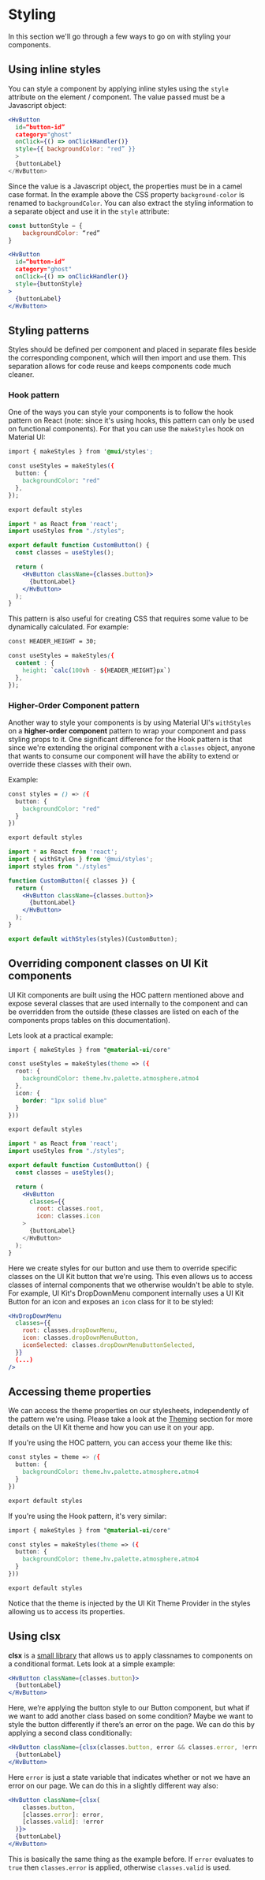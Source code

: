 
<Meta title="Get Started/Styling" />

# Styling

In this section we'll go through a few ways to go on with styling your components.

## Using inline styles

You can style a component by applying inline styles using the `style` attribute on the element / component. The value passed must be a Javascript object:

```jsx
<HvButton
  id=“button-id”
  category="ghost"
  onClick={() => onClickHandler()}
  style={{ backgroundColor: "red” }}
  >
  {buttonLabel}
</HvButton>
```

Since the value is a Javascript object, the properties must be in a camel case format. 
In the example above the CSS property `background-color` is renamed to `backgroundColor`. 
You can also extract the styling information to a separate object and use it in the `style` attribute:

```jsx
const buttonStyle = {
	backgroundColor: “red”
}

<HvButton
  id=“button-id”
  category="ghost"
  onClick={() => onClickHandler()}
  style={buttonStyle}
>
  {buttonLabel}
</HvButton>
```

## Styling patterns

Styles should be defined per component and placed in separate files beside the corresponding component, 
which will then import and use them. This separation allows for code reuse and keeps components code much cleaner. 

### Hook pattern

One of the ways you can style your components is to follow the hook pattern on React 
(note: since it's using hooks, this pattern can only be used on functional components).
For that you can use the `makeStyles` hook on Material UI:

```css
import { makeStyles } from '@mui/styles';

const useStyles = makeStyles({
  button: {
    backgroundColor: "red"
  },
});

export default styles
```

```jsx
import * as React from 'react';
import useStyles from "./styles";

export default function CustomButton() {
  const classes = useStyles();

  return (
    <HvButton className={classes.button}>
      {buttonLabel}
    </HvButton>
  );
}
```

This pattern is also useful for creating CSS that requires some value to be dynamically calculated. For example:

```css
const HEADER_HEIGHT = 30;

const useStyles = makeStyles({
  content : {
    height: `calc(100vh - ${HEADER_HEIGHT}px`)
  },
});
```

### Higher-Order Component pattern

Another way to style your components is by using Material UI's `withStyles` on a **higher-order component** pattern 
to wrap your component and pass styling props to it. One significant difference for the Hook pattern is that since 
we're extending the original component with a `classes` object, anyone that wants to consume our component will have 
the ability to extend or override these classes with their own.

Example:

```css
const styles = () => ({
  button: {
    backgroundColor: "red"
  }
})

export default styles
```

```jsx
import * as React from 'react';
import { withStyles } from '@mui/styles';
import styles from "./styles"

function CustomButton({ classes }) {
  return (
    <HvButton className={classes.button}>
      {buttonLabel}
    </HvButton>
  );
}

export default withStyles(styles)(CustomButton);
```

## Overriding component classes on UI Kit components

UI Kit components are built using the HOC pattern mentioned above and expose several classes that are 
used internally to the component and can be overridden from the outside (these classes are listed on each 
of the components props tables on this documentation). 

Lets look at a practical example:

```css
import { makeStyles } from "@material-ui/core"

const useStyles = makeStyles(theme => ({
  root: {
    backgroundColor: theme.hv.palette.atmosphere.atmo4
  },
  icon: {
    border: "1px solid blue"
  }
}))

export default styles
```

```jsx
import * as React from 'react';
import useStyles from "./styles";

export default function CustomButton() {
  const classes = useStyles();

  return (
    <HvButton
      classes={{
        root: classes.root,
        icon: classes.icon
    >
      {buttonLabel}
    </HvButton>
  );
}
```

Here we create styles for our button and use them to override specific classes on the UI Kit button that we're using. 
This even allows us to access classes of internal components that we otherwise wouldn't be able to style. For example, 
UI Kit's DropDownMenu component internally uses a UI Kit Button for an icon and exposes an `icon` class for it to be 
styled:

```jsx
<HvDropDownMenu
  classes={{
    root: classes.dropDownMenu,
    icon: classes.dropDownMenuButton,
    iconSelected: classes.dropDownMenuButtonSelected,
  }}
  (...)
/>
```

## Accessing theme properties

We can access the theme properties on our stylesheets, independently of the pattern we're using. Please take a look at the [Theming]() 
section for more details on the UI Kit theme and how you can use it on your app.

If you're using the HOC pattern, you can access your theme like this:

```css
const styles = theme => ({
  button: {
    backgroundColor: theme.hv.palette.atmosphere.atmo4
  }
})

export default styles
```

If you're using the Hook pattern, it's very similar:

```css
import { makeStyles } from "@material-ui/core"

const styles = makeStyles(theme => ({
  button: {
    backgroundColor: theme.hv.palette.atmosphere.atmo4
  }
}))

export default styles
```

Notice that the theme is injected by the UI Kit Theme Provider in the styles allowing us to access its properties.

## Using clsx

**clsx** is a [small library](https://www.npmjs.com/package/clsx) that allows us to apply classnames to components on a conditional format. Lets look at a simple example:

```jsx
<HvButton className={classes.button}>
  {buttonLabel}
</HvButton>
```

Here, we’re applying the button style to our Button component, but what if we want to add another class based on some condition? Maybe we want to style the button differently if there’s an error on the page. We can do this by applying a second class conditionally:

```jsx
<HvButton className={clsx(classes.button, error && classes.error, !error && classes.valid)}>
  {buttonLabel}
</HvButton>
```

Here `error` is just a state variable that indicates whether or not we have an error on our page. We can do this in a slightly different way also:

```jsx
<HvButton className={clsx(
    classes.button,
    [classes.error]: error,
    [classes.valid]: !error
  )}>
  {buttonLabel}
</HvButton>
```

This is basically the same thing as the example before. If `error` evaluates to `true` then `classes.error` is applied, otherwise `classes.valid` is used.